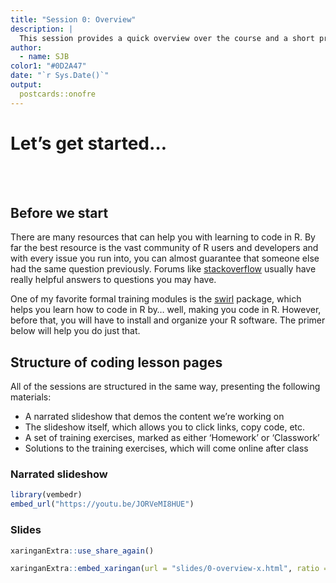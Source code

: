 ```yaml
---
title: "Session 0: Overview"
description: |
  This session provides a quick overview over the course and a short primer to installing and organizing your R environment. 
author:
  - name: SJB
color1: "#0D2A47"
date: "`r Sys.Date()`"
output:
  postcards::onofre
---
```


# Let's get started...
<br>
<br>

## Before we start

There are many resources that can help you with learning to code in R. By far the best resource is the vast community of R users and developers and with every issue you run into, you can almost guarantee that someone else had the same question previously. Forums like [stackoverflow](https://stackoverflow.com/) usually have really helpful answers to questions you may have.

One of my favorite formal training modules is the [swirl](https://swirlstats.com/) package, which helps you learn how to code in R by... well, making you code in R. However, before that, you will have to install and organize your R software. The primer below will help you do just that.

## Structure of coding lesson pages

All of the sessions are structured in the same way, presenting the following materials:

- A narrated slideshow that demos the content we're working on
- The slideshow itself, which allows you to click links, copy code, etc.
- A set of training exercises, marked as either 'Homework' or 'Classwork'
- Solutions to the training exercises, which will come online after class

### Narrated slideshow
```r
library(vembedr)
embed_url("https://youtu.be/JORVeMI8HUE")
```

### Slides

```r
xaringanExtra::use_share_again()
```

```r
xaringanExtra::embed_xaringan(url = "slides/0-overview-x.html", ratio = "16:9")
```
\
